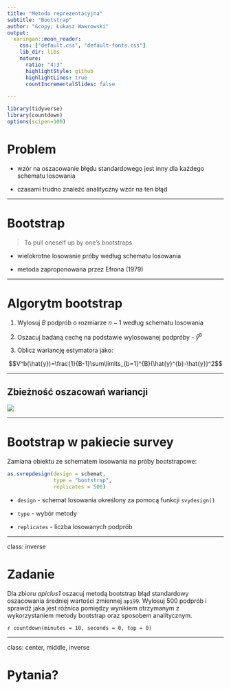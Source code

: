 ```yaml
---
title: "Metoda reprezentacyjna"
subtitle: "Bootstrap"
author: "&copy; Łukasz Wawrowski"
output:
  xaringan::moon_reader:
    css: ["default.css", "default-fonts.css"]
    lib_dir: libs
    nature:
      ratio: "4:3"
      highlightStyle: github
      highlightLines: true
      countIncrementalSlides: false

---
```


```r
library(tidyverse)
library(countdown)
options(scipen=100)
```

# Problem

- wzór na oszacowanie błędu standardowego jest inny dla każdego schematu losowania

- czasami trudno znaleźć analityczny wzór na ten błąd

---

# Bootstrap

> To pull oneself up by one's bootstraps

- wielokrotne losowanie próby według schematu losowania

- metoda zaproponowana przez Efrona (1979)

---

# Algorytm bootstrap

1. Wylosuj $B$ podprób o rozmiarze $n-1$ według schematu losowania

2. Oszacuj badaną cechę na podstawie wylosowanej podpróby - $\hat{y}^{b}$

3. Oblicz wariancję estymatora jako:

$$V^b(\hat{y})=\frac{1}{B-1}\sum\limits_{b=1}^{B}(\hat{y}^{b}-\hat{y})^2$$

---

## Zbieżność oszacowań wariancji

![](img/bootstrap.png)

---

# Bootstrap w pakiecie survey

Zamiana obiektu ze schematem losowania na próby bootstrapowe:

```r
as.svrepdesign(design = schemat, 
               type = "bootstrap", 
               replicates = 500)
```


- `design` - schemat losowania określony za pomocą funkcji `svydesign()`

- `type` - wybór metody

- `replicates` - liczba losowanych podprób

---

class: inverse

# Zadanie

Dla zbioru _apiclus1_ oszacuj metodą bootstrap błąd standardowy oszacowania średniej wartości zmiennej `api99`. Wylosuj 500 podprób i sprawdź jaka jest różnica pomiędzy wynikiem otrzymanym z wykorzystaniem metody bootstrap oraz sposobem analitycznym.

`r countdown(minutes = 10, seconds = 0, top = 0)`

---

class: center, middle, inverse

# Pytania?

